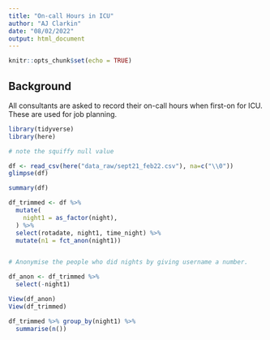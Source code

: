 ```yaml
---
title: "On-call Hours in ICU"
author: "AJ Clarkin"
date: "08/02/2022"
output: html_document
---
```


```r
knitr::opts_chunk$set(echo = TRUE)
```

## Background

All consultants are asked to record their on-call hours when first-on for ICU. These are used for job planning.


```r

library(tidyverse)
library(here)
```


```r

# note the squiffy null value

df <- read_csv(here("data_raw/sept21_feb22.csv"), na=c("\\0"))
glimpse(df)

```


```r
summary(df)

df_trimmed <- df %>% 
  mutate(
    night1 = as_factor(night),
  ) %>% 
  select(rotadate, night1, time_night) %>% 
  mutate(n1 = fct_anon(night1))


# Anonymise the people who did nights by giving username a number.

df_anon <- df_trimmed %>% 
  select(-night1)

View(df_anon)
View(df_trimmed)

df_trimmed %>% group_by(night1) %>% 
  summarise(n())



```

